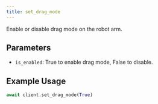 ```yaml
---
title: set_drag_mode
---
```


Enable or disable drag mode on the robot arm.

## Parameters

- `is_enabled`: True to enable drag mode, False to disable.

## Example Usage

```python
await client.set_drag_mode(True)
``` 